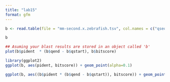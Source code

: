 ```yaml
---
title: "lab15"
format: gfm
---
```


```r
b <- read.table(file = "mm-second.x.zebrafish.tsv", col.names = c("qseqid", "sseqid", "pident", "length", "mismatch", "gapopen", "qstart", "qend", "sstart", "send", "evalue", "bitscore"))
```

```r
b
```

```r
## Asuming your blast results are stored in an object called 'b'
plot(b$pident  * (b$qend - b$qstart), b$bitscore)
```

```r
library(ggplot2)
ggplot(b, aes(pident, bitscore)) + geom_point(alpha=0.1) 
```
```r
ggplot(b, aes((b$pident * (b$qend - b$qstart)), bitscore)) + geom_point(alpha=0.1) + geom_smooth()
```

